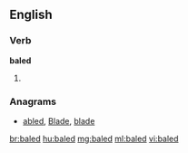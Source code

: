 ==English==

===Verb===
'''baled'''

# {{past of|[[bale]]}}

===Anagrams===
* [[abled#English|abled]], [[Blade#English|Blade]], [[blade#English|blade]]

[[br:baled]]
[[hu:baled]]
[[mg:baled]]
[[ml:baled]]
[[vi:baled]]